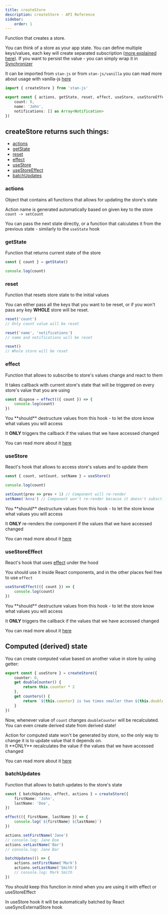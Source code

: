 ```yaml
---
title: createStore
description: createStore - API Reference
sidebar:
    order: 1
---
```


Function that creates a store.

You can think of a store as your app state. You can define multiple keys/values, each key will create separated subscription ([more explained here](#useStore)). If you want to persist the value - you can simply wrap it in [Synchronizer](../synchronizer)

It can be imported from `stan-js` or from `stan-js/vanilla` you can read more about usage with vanilla-js [here](../vanilla)

```ts
import { createStore } from 'stan-js'

export const { actions, getState, reset, effect, useStore, useStoreEffect } = createStore({
    count: 0,
    name: 'John',
    notifications: [] as Array<Notification>
})
```

## createStore returns such things:
- [actions](#actions)
- [getState](#getState)
- [reset](#reset)
- [effect](#effect)
- [useStore](#useStore)
- [useStoreEffect](#useStoreEffect)
- [batchUpdates](#batchUpdates)

### actions

Object that contains all functions that allows for updating the store's state

Action name is generated automatically based on given key to the store ``count -> setCount``

You can pass the next state directly, or a function that calculates it from the previous state - similarly to the ``useState`` hook

### getState

Function that returns current state of the store

```typescript
const { count } = getState()

console.log(count)
```

### reset

Function that resets store state to the initial values

You can either pass all the keys that you want to be reset, or if you won't pass any key **WHOLE** store will be reset.

```typescript
reset('count')
// Only count value will be reset

reset('name', 'notifications')
// name and notifications will be reset

reset()
// Whole store will be reset
```

### effect

Function that allows to subscribe to store's values change and react to them

It takes callback with current store's state that will be triggered on every store's value that you are using

```typescript
const dispose = effect(({ count }) => {
    console.log(count)
})
```

<Aside type="caution">
You **should** destructure values from this hook - to let the store know what values you will access

It **ONLY** triggers the callback if the values that we have accessed changed

You can read more about it [here](../../reference/destructure)
</Aside>

### useStore

React's hook that allows to access store's values and to update them

```typescript
const { count, setCount, setName } = useStore()

console.log(count)

setCount(prev => prev + 1) // Component will re-render
setName('Anna') // Component won't re-render because it doesn't subscribe to name
```

<Aside type="caution">
You **should** destructure values from this hook - to let the store know what values you will access

It **ONLY** re-renders the component if the values that we have accessed changed

You can read more about it [here](../../reference/destructure)
</Aside>

### useStoreEffect

React's hook that uses [effect](#effect) under the hood

You should use it inside React components, and in the other places feel free to use ``effect``

```typescript
useStoreEffect(({ count }) => {
    console.log(count)
})
```

<Aside type="caution">
You **should** destructure values from this hook - to let the store know what values you will access

It **ONLY** triggers the callback if the values that we have accessed changed

You can read more about it [here](../../reference/destructure)
</Aside>

## Computed (derived) state

You can create computed value based on another value in store by using getter:

```typescript
export const { useStore } = createStore({
    counter: 0,
    get doubleCounter() {
        return this.counter * 2
    },
    get counters() { 
        return `${this.counter} is two times smaller than ${this.doubleCounter}`
    }
})
```

Now, whenever value of `count` changes `doubleCounter` will be recalculated. You can even create derived state from derived state!

<Aside type="note">
Action for computed state won't be generated by store, so the only way to change it is to update value that it depends on.
</Aside>

<Aside type="caution">
It **ONLY** recalculates the value if the values that we have accessed changed

You can read more about it [here](../../reference/destructure)
</Aside>

### batchUpdates

Function that allows to batch updates to the store's state

```typescript
const { batchUpdates, effect, actions } = createStore({
    firstName: 'John',
    lastName: 'Doe',
})

effect(({ firstName, lastName }) => {
    console.log(`${firstName} ${lastName}`)
})

actions.setFirstName('Jane')
// console.log: Jane Doe
actions.setLastName('Bar')
// console.log: Jane Bar

batchUpdates(() => {
    actions.setFirstName('Mark')
    actions.setLastName('Smith')
    // console.log: Mark Smith
})
```

<Aside type="note">
You should keep this function in mind when you are using it with effect or useStoreEffect

In useStore hook it will be automatically batched by React useSyncExternalStore hook
</Aside>

